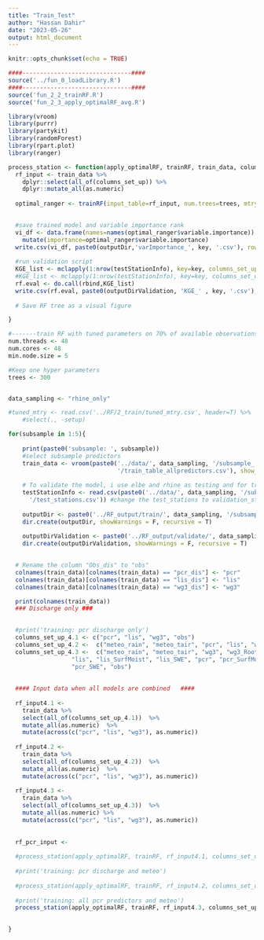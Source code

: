 ```yaml
---
title: "Train_Test"
author: "Hassan Dahir"
date: "2023-05-26"
output: html_document
---
```


```r
knitr::opts_chunk$set(echo = TRUE)
```

```r
####-------------------------------####
source('../fun_0_loadLibrary.R')
####-------------------------------####
source('fun_2_2_trainRF.R')
source('fun_2_3_apply_optimalRF_avg.R')
```





```r
library(vroom)  
library(purrr)
library(partykit)
library(randomForest)
library(rpart.plot)
library(ranger)


```



```r
process_station <- function(apply_optimalRF, trainRF, train_data, columns_set_up, key, trees, mtry) {
  rf_input <- train_data %>% 
    dplyr::select(all_of(columns_set_up)) %>% 
    dplyr::mutate_all(as.numeric)
  
  optimal_ranger <- trainRF(input_table=rf_input, num.trees=trees, mtry=mtry)
  

  #save trained model and variable importance rank
  vi_df <- data.frame(names=names(optimal_ranger$variable.importance)) %>%
    mutate(importance=optimal_ranger$variable.importance)                     
  write.csv(vi_df, paste0(outputDir,'varImportance_', key, '.csv'), row.names=F)
  
  #run validation script
  KGE_list <- mclapply(1:nrow(testStationInfo), key=key, columns_set_up=columns_set_up, optimal_ranger=optimal_ranger, apply_optimalRF, mc.cores=1)
  #KGE_list <- mclapply(1:nrow(testStationInfo), key=key, columns_set_up, apply_optimalRF, mc.cores=1)
  rf.eval <- do.call(rbind,KGE_list)
  write.csv(rf.eval, paste0(outputDirValidation, 'KGE_' , key, '.csv'), row.names = F)
  
  # Save RF tree as a visual figure

}

```


```r
#-------train RF with tuned parameters on 70% of available observations----------
num.threads <- 48
num.cores <- 48
min.node.size = 5

#Keep one hyper parameters
trees <- 300


data_sampling <- "rhine_only" 

#tuned_mtry <- read.csv('../RF/2_train/tuned_mtry.csv', header=T) %>% 
    #select(., -setup)

for(subsample in 1:5){
    
    print(paste0('subsample: ', subsample))
    #select subsample predictors
    train_data <- vroom(paste0('../data/', data_sampling, '/subsample_', subsample,
                               '/train_table_allpredictors.csv'), show_col_type=F)
    
    # To validate the model, i use elbe and rhine as testing and for training i apply cross-valudation using rhine stations
    testStationInfo <- read.csv(paste0('../data/', data_sampling, '/subsample_',subsample,
      '/test_stations.csv')) #change the test_stations to validation_stations or the other way around
    
    outputDir <- paste0('../RF_output/train/', data_sampling, '/subsample_',subsample,'/')
    dir.create(outputDir, showWarnings = F, recursive = T)
      
    outputDirValidation <- paste0('../RF_output/validate/', data_sampling, '/subsample_',subsample,'/')
    dir.create(outputDirValidation, showWarnings = F, recursive = T)
  

  # Rename the column "Obs_dis" to "obs"
  colnames(train_data)[colnames(train_data) == "pcr_dis"] <- "pcr"
  colnames(train_data)[colnames(train_data) == "lis_dis"] <- "lis"
  colnames(train_data)[colnames(train_data) == "wg3_dis"] <- "wg3"

  print(colnames(train_data))
  ### Discharge only ### 

  
  #print('training: pcr discharge only')
  columns_set_up_4.1 <- c("pcr", "lis", "wg3", "obs")
  columns_set_up_4.2 <-  c("meteo_rain", "meteo_tair", "pcr", "lis", "wg3", "obs")
  columns_set_up_4.3 <-  c("meteo_rain", "meteo_tair", "wg3", "wg3_RootMoist", "wg3_SurfStor", "wg3_SWE",
                  "lis", "lis_SurfMoist", "lis_SWE", "pcr", "pcr_SurfMoist", "pcr_SurfStor",
                  "pcr_SWE", "obs")
  
  
  #### Input data when all models are combined   #### 
  
  rf_input4.1 <- 
    train_data %>% 
    select(all_of(columns_set_up_4.1))  %>% 
    mutate_all(as.numeric)  %>% 
    mutate(across(c("pcr", "lis", "wg3"), as.numeric))
  
  rf_input4.2 <- 
    train_data %>% 
    select(all_of(columns_set_up_4.2))  %>% 
    mutate_all(as.numeric)  %>% 
    mutate(across(c("pcr", "lis", "wg3"), as.numeric)) 
  
  rf_input4.3 <- 
    train_data %>% 
    select(all_of(columns_set_up_4.3))  %>% 
    mutate_all(as.numeric) %>% 
    mutate(across(c("pcr", "lis", "wg3"), as.numeric))
  
  
  rf_pcr_input <- 
  
  #process_station(apply_optimalRF, trainRF, rf_input4.1, columns_set_up_4.1, "all_dis", trees, 1)
  
  #print('training: pcr discharge and meteo')
  
  #process_station(apply_optimalRF, trainRF, rf_input4.2, columns_set_up_4.2, "all_dis_meteo", trees, 3)
  
  #print('training: all pcr predictors and meteo')
  process_station(apply_optimalRF, trainRF, rf_input4.3, columns_set_up_4.3, "allpredictors", trees, 4)
  

}
```
